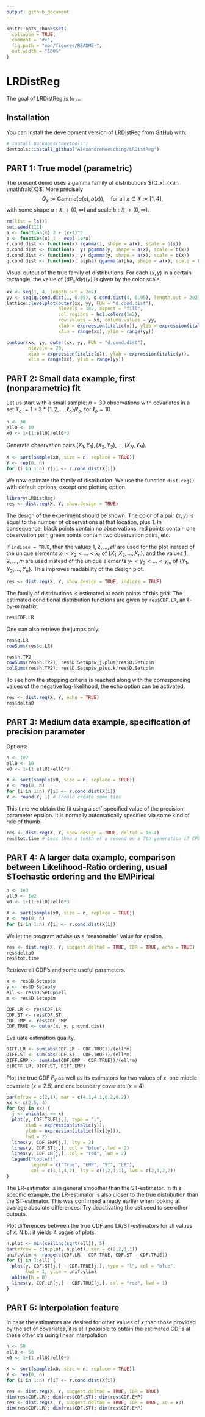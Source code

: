 ```yaml
---
output: github_document
---
```


<!-- README.md is generated from README.Rmd. Please edit that file -->

```r
knitr::opts_chunk$set(
  collapse = TRUE,
  comment = "#>",
  fig.path = "man/figures/README-",
  out.width = "100%"
)
```

# LRDistReg

<!-- badges: start -->
<!-- badges: end -->

The goal of LRDistReg is to ...

## Installation

You can install the development version of LRDistReg from [GitHub](https://github.com/) with:

``` r
# install.packages("devtools")
devtools::install_github("AlexandreMoesching/LRDistReg")
```

## PART 1: True model (parametric)

The present demo uses a gamma family of distributions $(Q_x)_{x\in \mathfrak{X}$. More precisely
$$
Q_x := \mathrm{Gamma}\bigl(a(x), b(x)\bigr),\quad \text{for all}\ x \in \mathfrak{X} := [1,4],
$$
with some shape $a: \mathfrak{X} \to (0,\infty)$ and scale $b: \mathfrak{X} \to (0,\infty)$.
```r
rm(list = ls())
set.seed(111)
a <- function(x) 2 + (x+1)^2
b <- function(x) 1 - exp(-10*x)
r.cond.dist <- function(x) rgamma(1, shape = a(x), scale = b(x))
p.cond.dist <- function(x, y) pgamma(y, shape = a(x), scale = b(x))
d.cond.dist <- function(x, y) dgamma(y, shape = a(x), scale = b(x))
q.cond.dist <- function(x, alpha) qgamma(alpha, shape = a(x), scale = b(x))
```

Visual output of the true family of distributions. For each $(x,y)$ in a certain rectangle, the value of $(\mathrm{d}P_x/\mathrm{d}y)(y)$ is given by the color scale.
```r
xx <- seq(1, 4, length.out = 2e2)
yy <- seq(q.cond.dist(1, 0.05), q.cond.dist(4, 0.95), length.out = 2e2)
lattice::levelplot(outer(xx, yy, FUN = "d.cond.dist"), 
                   nlevels = 1e2, aspect = "fill",
                   col.regions = hcl.colors(1e2),
                   row.values = xx, column.values = yy,
                   xlab = expression(italic(x)), ylab = expression(italic(y)),
                   xlim = range(xx), ylim = range(yy))

contour(xx, yy, outer(xx, yy, FUN = "d.cond.dist"),
        nlevels = 20,
        xlab = expression(italic(x)), ylab = expression(italic(y)),
        xlim = range(xx), ylim = range(yy))
```

## PART 2: Small data example, first (nonparametric) fit

Let us start with a small sample: $n = 30$ observations with covariates in a set $\mathfrak{X}_o := 1 + 3*\{1,2,...,\ell_o\}/\ell_o$, for $\ell_o = 10$.
```r
n <- 30
ell0 <- 10
x0 <- 1+(1:ell0)/ell0*3
```

Generate observation pairs $(X_1,Y_1),(X_2,Y_2),...,(X_N,Y_N)$.
```r
X <- sort(sample(x0, size = n, replace = TRUE))
Y <- rep(0, n)
for (i in 1:n) Y[i] <- r.cond.dist(X[i])
```

We now estimate the family of distribution. We use the function `dist.reg()` with default options, except one plotting option.
```r
library(LRDistReg)
res <- dist.reg(X, Y, show.design = TRUE)
```

The design of the experiment should be shown. The color of a pair $(x,y)$ is equal to the number of observations at that location, plus 1. In consequence, black points contain no observations, red points contain one observation pair, green points contain two observation pairs, etc.

If `indices = TRUE`, then the values $1,2,...,ell$ are used for the plot instead of the unique elements $x_1 < x_2 < ... < x_\ell$ of $\{X_1,X_2,...,X_n\}$, and the values $1,2,...,m$ are used instead of the unique elements $y_1 < y_2 < ... < y_m$ of $\{Y_1,Y_2,...,Y_n\}$. This improves readability of the design plot.
```r
res <- dist.reg(X, Y, show.design = TRUE, indices = TRUE)
```

The family of distributions is estimated at each points of this grid. The estimated conditional distribution functions are given by `res$CDF.LR`, an $\ell$-by-$m$ matrix.
```r
res$CDF.LR
```

One can also retrieve the jumps only.
```r
res$q.LR
rowSums(res$q.LR)

res$h.TP2
rowSums(res$h.TP2); res$D.Setup$w_j.plus/res$D.Setup$n
colSums(res$h.TP2); res$D.Setup$w_plus.k/res$D.Setup$n
```

To see how the stopping criteria is reached along with the corresponding values of the negative log-likelihood, the echo option can be activated.

```r
res <- dist.reg(X, Y, echo = TRUE)
res$delta0
```

## PART 3: Medium data example, specification of precision parameter

Options:
```r
n <- 1e2
ell0 <- 10
x0 <- 1+(1:ell0)/ell0*3

X <- sort(sample(x0, size = n, replace = TRUE))
Y <- rep(0, n)
for (i in 1:n) Y[i] <- r.cond.dist(X[i])
Y <- round(Y, 1) # Should create some ties
```

This time we obtain the fit using a self-specified value of the precision parameter epsilon. It is normally automatically specified via some kind of rule of thumb.
```r
res <- dist.reg(X, Y, show.design = TRUE, delta0 = 1e-4)
res$tot.time # Less than a tenth of a second on a 7th generation i7 CPU
```

## PART 4: A larger data example, comparison between Likelihood-Ratio ordering, usual STochastic ordering and the EMPirical

```r
n <- 1e3
ell0 <- 1e2
x0 <- 1+(1:ell0)/ell0*3

X <- sort(sample(x0, size = n, replace = TRUE))
Y <- rep(0, n)
for (i in 1:n) Y[i] <- r.cond.dist(X[i])
```

We let the program advise us a "reasonable" value for epsilon.
```r
res <- dist.reg(X, Y, suggest.delta0 = TRUE, IDR = TRUE, echo = TRUE)
res$delta0
res$tot.time
```

Retrieve all CDF's and some useful parameters.
```r
x <- res$D.Setup$x
y <- res$D.Setup$y
ell <- res$D.Setup$ell
m <- res$D.Setup$m

CDF.LR <- res$CDF.LR
CDF.ST <- res$CDF.ST
CDF.EMP <- res$CDF.EMP
CDF.TRUE <- outer(x, y, p.cond.dist)
```

Evaluate estimation quality.
```r
DIFF.LR <- sum(abs(CDF.LR - CDF.TRUE))/(ell*m)
DIFF.ST <- sum(abs(CDF.ST - CDF.TRUE))/(ell*m)
DIFF.EMP <- sum(abs(CDF.EMP - CDF.TRUE))/(ell*m)
c(DIFF.LR, DIFF.ST, DIFF.EMP)
```

Plot the true CDF $F_x$ as well as its estimators for two values of $x$, one 
middle covariate ($x = 2.5$) and one boundary covariate ($x = 4$).
```r
par(mfrow = c(2,1), mar = c(4.1,4.1,0.2,0.2))
xx <- c(2.5, 4)
for (xj in xx) {
  j <- which(xj == x)
  plot(y, CDF.TRUE[j,], type = "l",
       xlab = expression(italic(y)),
       ylab = expression(italic(f[x](y))),
       lwd = 2)
  lines(y, CDF.EMP[j,], lty = 2)
  lines(y, CDF.ST[j,], col = "blue", lwd = 2)
  lines(y, CDF.LR[j,], col = "red", lwd = 2)
  legend("topleft", 
         legend = c("True", "EMP", "ST", "LR"),
         col = c(1,1,4,2), lty = c(1,2,1,1), lwd = c(2,1,2,2))
}
```

The LR-estimator is in general smoother than the ST-estimator. In this specific example, the LR-estimator is also closer to the true distribution than the ST-estimator. This was confirmed already earlier when looking at average absolute differences. Try deactivating the set.seed to see other outputs.

Plot differences between the true CDF and LR/ST-estimators for all values of $x$. N.b.: it yields 4 pages of plots.

```r
n.plot <- min(ceiling(sqrt(ell)), 5)
par(mfrow = c(n.plot, n.plot), mar = c(2,2,1,1))
unif.ylim <- range(c(CDF.LR - CDF.TRUE, CDF.ST - CDF.TRUE))
for (j in 1:ell) {
  plot(y, CDF.ST[j,] - CDF.TRUE[j,], type = "l", col = "blue", 
       lwd = 1, ylim = unif.ylim)
  abline(h = 0)
  lines(y, CDF.LR[j,] - CDF.TRUE[j,], col = "red", lwd = 1)
}
```

## PART 5: Interpolation feature

In case the estimators are desired for other values of $x$ than those provided by the set of covariates, it is still possible to obtain the estimated CDFs at these other $x$'s using linear interpolation
```r
n <- 50
ell0 <- 50
x0 <- 1+(1:ell0)/ell0*3

X <- sort(sample(x0, size = n, replace = TRUE))
Y <- rep(0, n)
for (i in 1:n) Y[i] <- r.cond.dist(X[i])

res <- dist.reg(X, Y, suggest.delta0 = TRUE, IDR = TRUE)
dim(res$CDF.LR); dim(res$CDF.ST); dim(res$CDF.EMP)
res <- dist.reg(X, Y, suggest.delta0 = TRUE, IDR = TRUE, x0 = x0)
dim(res$CDF.LR); dim(res$CDF.ST); dim(res$CDF.EMP)
```
